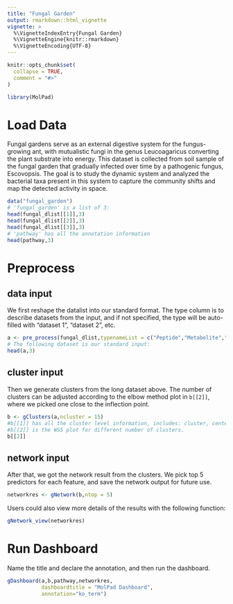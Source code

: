 ```yaml
---
title: "Fungal Garden"
output: rmarkdown::html_vignette
vignette: >
  %\VignetteIndexEntry{Fungal Garden}
  %\VignetteEngine{knitr::rmarkdown}
  %\VignetteEncoding{UTF-8}
---
```



```r
knitr::opts_chunk$set(
  collapse = TRUE,
  comment = "#>"
)
```

```r
library(MolPad)
```

# Load Data
Fungal gardens serve as an external digestive system for the fungus-growing ant, with mutualistic fungi in the genus Leucoagaricus converting the plant substrate into energy. This dataset is collected from soil sample of the fungal garden that gradually infected over time by a pathogenic fungus, Escovopsis. The goal is to study the dynamic system and analyzed the bacterial taxa present in this system to capture the community shifts and map the detected activity in space.
```r
data("fungal_garden")
# 'fungal_garden' is a list of 3:
head(fungal_dlist[[1]],3)
head(fungal_dlist[[2]],3)
head(fungal_dlist[[3]],3)
# 'pathway' has all the annotation information
head(pathway,3)
```

# Preprocess
## data input
We first reshape the datalist into our standard format. The type column is to describe datasets from the input, and if not specified, the type will be auto-filled with "dataset 1", "dataset 2", etc.
```r
a <- pre_process(fungal_dlist,typenameList = c("Peptide","Metabolite","Lipid"))
# The following dataset is our standard input:
head(a,3)
```

## cluster input
Then we generate clusters from the long dataset above. The number of clusters can be adjusted according to the elbow method plot in `b[[2]]`, where we picked one close to the inflection point.
```r
b <- gClusters(a,ncluster = 15)
#b[[1]] has all the cluster level information, includes: cluster, center, totss, withinss, betweens, size, iter, and ifault.
#b[[2]] is the WSS plot for different number of clusters.
b[[2]]
```
## network input
After that, we got the network result from the clusters. We pick top 5 predictors for each feature, and save the network output for future use.
```r
networkres <- gNetwork(b,ntop = 5)
```

Users could also view more details of the results with the following function:
```r
gNetwork_view(networkres)
```

# Run Dashboard
Name the title and declare the annotation, and then run the dashboard.
```r
gDashboard(a,b,pathway,networkres,
           dashboardtitle = "MolPad Dashboard",
           annotation="ko_term")
```
